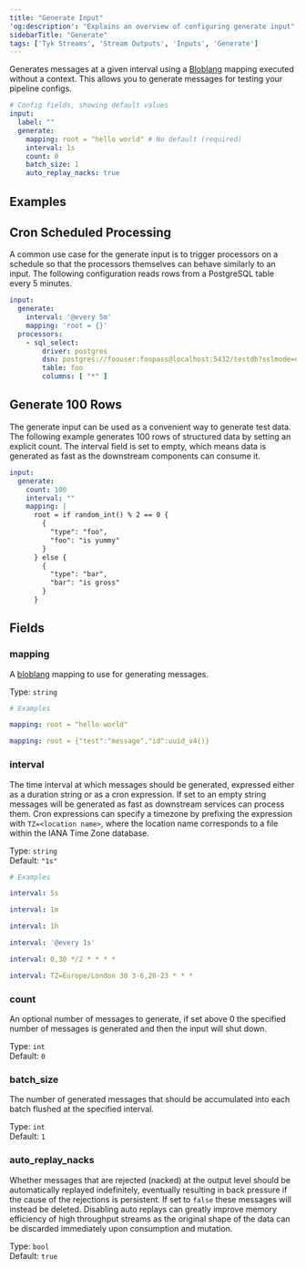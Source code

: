 ```yaml
---
title: "Generate Input"
'og:description': "Explains an overview of configuring generate input"
sidebarTitle: "Generate"
tags: ['Tyk Streams', 'Stream Outputs', 'Inputs', 'Generate']
---
```


Generates messages at a given interval using a [Bloblang](/product-stack/tyk-streaming/configuration/common-configuration/interpolation#bloblang-queries) mapping executed without a context. This allows you to generate messages for testing your pipeline configs.

```yml
# Config fields, showing default values
input:
  label: ""
  generate:
    mapping: root = "hello world" # No default (required)
    interval: 1s
    count: 0
    batch_size: 1
    auto_replay_nacks: true
```

## Examples

## Cron Scheduled Processing

A common use case for the generate input is to trigger processors on a schedule so that the processors themselves can behave similarly to an input. The following configuration reads rows from a PostgreSQL table every 5 minutes.

```yaml
input:
  generate:
    interval: '@every 5m'
    mapping: 'root = {}'
  processors:
    - sql_select:
        driver: postgres
        dsn: postgres://foouser:foopass@localhost:5432/testdb?sslmode=disable
        table: foo
        columns: [ "*" ]
```

## Generate 100 Rows

The generate input can be used as a convenient way to generate test data. The following example generates 100 rows of structured data by setting an explicit count. The interval field is set to empty, which means data is generated as fast as the downstream components can consume it.

```yaml
input:
  generate:
    count: 100
    interval: ""
    mapping: |
      root = if random_int() % 2 == 0 {
        {
          "type": "foo",
          "foo": "is yummy"
        }
      } else {
        {
          "type": "bar",
          "bar": "is gross"
        }
      }
```

## Fields

### mapping

A [bloblang](/product-stack/tyk-streaming/configuration/common-configuration/interpolation#bloblang-queries) mapping to use for generating messages.


Type: `string`  

```yml
# Examples

mapping: root = "hello world"

mapping: root = {"test":"message","id":uuid_v4()}
```

### interval

The time interval at which messages should be generated, expressed either as a duration string or as a cron expression. If set to an empty string messages will be generated as fast as downstream services can process them. Cron expressions can specify a timezone by prefixing the expression with `TZ=<location name>`, where the location name corresponds to a file within the IANA Time Zone database.


Type: `string`  
Default: `"1s"`  

```yml
# Examples

interval: 5s

interval: 1m

interval: 1h

interval: '@every 1s'

interval: 0,30 */2 * * * *

interval: TZ=Europe/London 30 3-6,20-23 * * *
```

### count

An optional number of messages to generate, if set above 0 the specified number of messages is generated and then the input will shut down.


Type: `int`  
Default: `0`  

### batch_size

The number of generated messages that should be accumulated into each batch flushed at the specified interval.


Type: `int`  
Default: `1`  

### auto_replay_nacks

Whether messages that are rejected (nacked) at the output level should be automatically replayed indefinitely, eventually resulting in back pressure if the cause of the rejections is persistent. If set to `false` these messages will instead be deleted. Disabling auto replays can greatly improve memory efficiency of high throughput streams as the original shape of the data can be discarded immediately upon consumption and mutation.


Type: `bool`  
Default: `true`  
